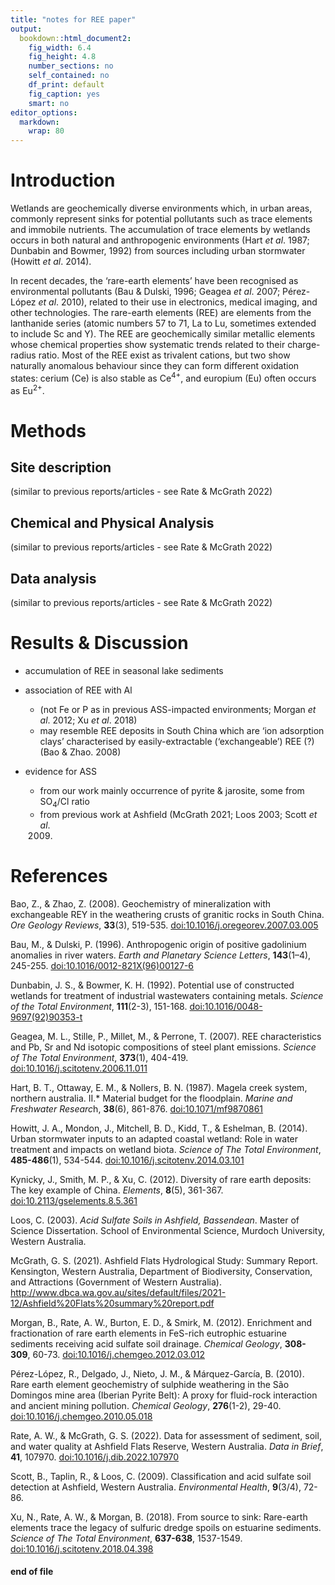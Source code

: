 ```yaml
---
title: "notes for REE paper"
output: 
  bookdown::html_document2:
    fig_width: 6.4
    fig_height: 4.8
    number_sections: no
    self_contained: no
    df_print: default
    fig_caption: yes
    smart: no
editor_options: 
  markdown: 
    wrap: 80
---
```


# Introduction

Wetlands are geochemically diverse environments which, in urban areas, commonly
represent sinks for potential pollutants such as trace elements and immobile
nutrients. The accumulation of trace elements by wetlands occurs in both natural
and anthropogenic environments (Hart *et al*. 1987; Dunbabin and Bowmer, 1992)
from sources including urban stormwater (Howitt *et al*. 2014).

In recent decades, the 'rare-earth elements' have been recognised as
environmental pollutants (Bau & Dulski, 1996; Geagea *et al*. 2007; Pérez-López
*et al*. 2010), related to their use in electronics, medical imaging, and other
technologies. The rare-earth elements (REE) are elements from the lanthanide
series (atomic numbers 57 to 71, La to Lu, sometimes extended to include Sc and
Y). The REE are geochemically similar metallic elements whose chemical
properties show systematic trends related to their charge-radius ratio. Most of
the REE exist as trivalent cations, but two show naturally anomalous behaviour
since they can form different oxidation states: cerium (Ce) is also stable as
Ce^4+^, and europium (Eu) often occurs as Eu^2+^.

# Methods

## Site description

(similar to previous reports/articles - see Rate & McGrath 2022)

## Chemical and Physical Analysis

(similar to previous reports/articles - see Rate & McGrath 2022)

## Data analysis

(similar to previous reports/articles - see Rate & McGrath 2022)

# Results & Discussion

-   accumulation of REE in seasonal lake sediments

-   association of REE with Al

    -   (not Fe or P as in previous ASS-impacted environments; Morgan *et al*.
        2012; Xu *et al*. 2018)
    -   may resemble REE deposits in South China which are 'ion adsorption
        clays' characterised by easily-extractable ('exchangeable') REE (?) (Bao
        & Zhao. 2008)

-   evidence for ASS

    -   from our work mainly occurrence of pyrite & jarosite, some from SO~4~/Cl
        ratio
    -   from previous work at Ashfield (McGrath 2021; Loos 2003; Scott *et al*.
        2009) 

# References

Bao, Z., & Zhao, Z. (2008). Geochemistry of mineralization with exchangeable REY
in the weathering crusts of granitic rocks in South China. *Ore Geology
Reviews*, **33**(3), 519-535.
[doi:10.1016/j.oregeorev.2007.03.005](https://doi.org/https://doi.org/10.1016/j.oregeorev.2007.03.005){.uri}

Bau, M., & Dulski, P. (1996). Anthropogenic origin of positive gadolinium
anomalies in river waters. *Earth and Planetary Science Letters*, **143**(1--4),
245-255.
[doi:10.1016/0012-821X(96)00127-6](https://doi.org/10.1016/0012-821X(96)00127-6){.uri}

Dunbabin, J. S., & Bowmer, K. H. (1992). Potential use of constructed wetlands
for treatment of industrial wastewaters containing metals. *Science of* *the
Total Environment*, **111**(2-3), 151-168.
[doi:10.1016/0048-9697(92)90353-t](https://doi.org/10.1016/0048-9697(92)90353-t){.uri}

Geagea, M. L., Stille, P., Millet, M., & Perrone, T. (2007). REE characteristics
and Pb, Sr and Nd isotopic compositions of steel plant emissions. *Science of
The Total Environment*, **373**(1), 404-419.
[doi:10.1016/j.scitotenv.2006.11.011](https://doi.org/10.1016/j.scitotenv.2006.11.011){.uri}

Hart, B. T., Ottaway, E. M., & Nollers, B. N. (1987). Magela creek system,
northern australia. II.\* Material budget for the floodplain. *Marine and
Freshwater Researc*h, **38**(6), 861-876.
[doi:10.1071/mf9870861](https://doi.org/10.1071/mf9870861)

Howitt, J. A., Mondon, J., Mitchell, B. D., Kidd, T., & Eshelman, B. (2014).
Urban stormwater inputs to an adapted coastal wetland: Role in water treatment
and impacts on wetland biota. *Science of The Total Environment*,
**485-486**(1), 534-544.
[doi:10.1016/j.scitotenv.2014.03.101](https://doi.org/10.1016/j.scitotenv.2014.03.101)

Kynicky, J., Smith, M. P., & Xu, C. (2012). Diversity of rare earth deposits:
The key example of China. *Elements*, **8**(5), 361-367.
[doi:10.2113/gselements.8.5.361](https://doi.org/10.2113/gselements.8.5.361){.uri}

Loos, C. (2003). *Acid Sulfate Soils in Ashfield, Bassendean*. Master of Science
Dissertation. School of Environmental Science, Murdoch University, Western
Australia.

McGrath, G. S. (2021). Ashfield Flats Hydrological Study: Summary Report.
Kensington, Western Australia, Department of Biodiversity, Conservation, and
Attractions (Government of Western Australia).
<http://www.dbca.wa.gov.au/sites/default/files/2021-12/Ashfield%20Flats%20summary%20report.pdf>

Morgan, B., Rate, A. W., Burton, E. D., & Smirk, M. (2012). Enrichment and
fractionation of rare earth elements in FeS-rich eutrophic estuarine sediments
receiving acid sulfate soil drainage. *Chemical Geology*, **308-309**, 60-73.
[doi:10.1016/j.chemgeo.2012.03.012](https://doi.org/10.1016/j.chemgeo.2012.03.012){.uri}

Pérez-López, R., Delgado, J., Nieto, J. M., & Márquez-García, B. (2010). Rare
earth element geochemistry of sulphide weathering in the São Domingos mine area
(Iberian Pyrite Belt): A proxy for fluid-rock interaction and ancient mining
pollution. *Chemical Geology*, **276**(1-2), 29-40.
[doi:10.1016/j.chemgeo.2010.05.018](https://doi.org/10.1016/j.chemgeo.2010.05.018){.uri}

Rate, A. W., & McGrath, G. S. (2022). Data for assessment of sediment, soil, and
water quality at Ashfield Flats Reserve, Western Australia. *Data in Brief*,
**41**, 107970.
[doi:10.1016/j.dib.2022.107970](https://doi.org/10.1016/j.dib.2022.107970)

Scott, B., Taplin, R., & Loos, C. (2009). Classification and acid sulfate soil
detection at Ashfield, Western Australia. *Environmental Health*, **9**(3/4),
72-86.

Xu, N., Rate, A. W., & Morgan, B. (2018). From source to sink: Rare-earth
elements trace the legacy of sulfuric dredge spoils on estuarine sediments.
*Science of The Total Environment*, **637-638**, 1537-1549.
[doi:10.1016/j.scitotenv.2018.04.398](https://doi.org/10.1016/j.scitotenv.2018.04.398){.uri}

#### end of file
